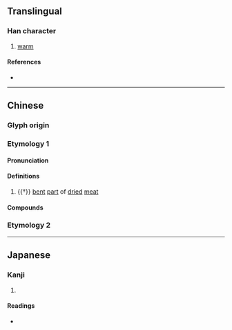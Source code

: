 {{also|胊}}
{{character info}}
==Translingual==

===Han character===
{{Han char|rn=74|rad=月|as=05|sn=9|four=77220|canj=BPR|ids=⿰月句}}

# [[warm]]

====References====
* {{Han ref|kx=0505.100|dkj=14353|dj=0883.220|hdz=32062.040|uh=6710|ud=26384|bh=CEFA|bd=52986}}

----

==Chinese==
{{zh-forms}}

===Glyph origin===
{{Han etym}}

===Etymology 1===

====Pronunciation====
{{zh-pron
|m=qú
|c=keoi4
|mc=
|oc=y
|ma=
|cat=n
}}

====Definitions====
{{zh-hanzi}}

# {{†}} [[bent]] [[part]] of [[dried]] [[meat]]

====Compounds====
{{zh-der|臨朐}}

{{zh-cat|Meats}}

===Etymology 2===
{{zh-see|昫}}

----

==Japanese==

===Kanji===
{{ja-kanji|grade=|rs=月05}}

# {{rfdef|ja|sort=月05}}

====Readings====
* {{ja-readings|on=[[きょう]] (kyō), [[く]] (ku)|kun=[[あたたかい]] (atatakai)}}